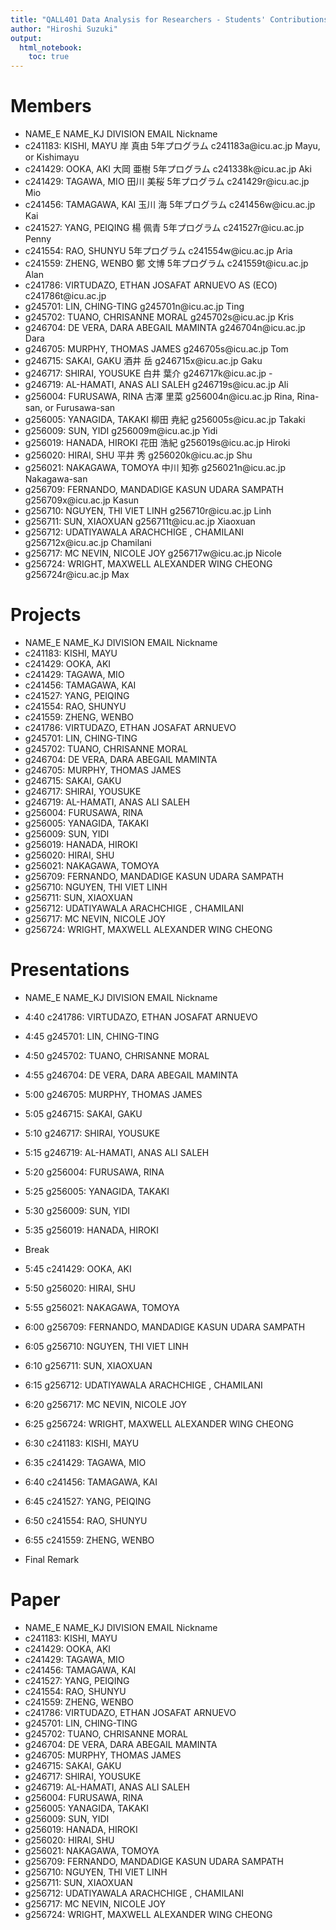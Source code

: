 ```yaml
---
title: "QALL401 Data Analysis for Researchers - Students' Contributions"
author: "Hiroshi Suzuki"
output: 
  html_notebook: 
    toc: true
---
```


# Members

- NAME_E	NAME_KJ	DIVISION	EMAIL	Nickname
- c241183: KISHI, MAYU 	岸 真由	5年プログラム	c241183a@icu.ac.jp	Mayu, or Kishimayu
- c241429: OOKA, AKI 	大岡 亜樹	5年プログラム	c241338k@icu.ac.jp	Aki
- c241429: TAGAWA, MIO 	田川 美桜	5年プログラム	c241429r@icu.ac.jp	Mio
- c241456: TAMAGAWA, KAI 	玉川 海	5年プログラム	c241456w@icu.ac.jp	Kai
- c241527: YANG, PEIQING 	楊 佩青	5年プログラム	c241527r@icu.ac.jp	Penny
- c241554: RAO, SHUNYU 		5年プログラム	c241554w@icu.ac.jp	Aria
- c241559: ZHENG, WENBO 	鄭 文博	5年プログラム	c241559t@icu.ac.jp	Alan
- c241786: VIRTUDAZO, ETHAN JOSAFAT ARNUEVO		AS (ECO)	c241786t@icu.ac.jp	
- g245701: LIN, CHING-TING			g245701n@icu.ac.jp	Ting
- g245702: TUANO, CHRISANNE MORAL			g245702s@icu.ac.jp	Kris
- g246704: DE VERA, DARA ABEGAIL MAMINTA			g246704n@icu.ac.jp	Dara
- g246705: MURPHY, THOMAS JAMES			g246705s@icu.ac.jp	Tom
- g246715: SAKAI, GAKU	酒井 岳		g246715x@icu.ac.jp	Gaku
- g246717: SHIRAI, YOUSUKE	白井 葉介		g246717k@icu.ac.jp	-
- g246719: AL-HAMATI, ANAS ALI SALEH			g246719s@icu.ac.jp	Ali
- g256004: FURUSAWA, RINA	古澤 里菜		g256004n@icu.ac.jp	Rina, Rina-san, or Furusawa-san
- g256005: YANAGIDA, TAKAKI	柳田 尭紀		g256005s@icu.ac.jp	Takaki
- g256009: SUN, YIDI			g256009m@icu.ac.jp	Yidi
- g256019: HANADA, HIROKI	花田 浩紀		g256019s@icu.ac.jp	Hiroki
- g256020: HIRAI, SHU  	平井 秀		g256020k@icu.ac.jp	Shu
- g256021: NAKAGAWA, TOMOYA  	中川 知弥		g256021n@icu.ac.jp	Nakagawa-san
- g256709: FERNANDO, MANDADIGE KASUN UDARA SAMPATH			g256709x@icu.ac.jp	Kasun
- g256710: NGUYEN, THI VIET LINH			g256710r@icu.ac.jp	Linh
- g256711: SUN, XIAOXUAN			g256711t@icu.ac.jp	Xiaoxuan
- g256712: UDATIYAWALA ARACHCHIGE , CHAMILANI			g256712x@icu.ac.jp	Chamilani
- g256717: MC NEVIN, NICOLE JOY			g256717w@icu.ac.jp	Nicole
- g256724: WRIGHT, MAXWELL ALEXANDER WING CHEONG			g256724r@icu.ac.jp	Max

# Projects

- NAME_E	NAME_KJ	DIVISION	EMAIL	Nickname
- c241183: KISHI, MAYU
- c241429: OOKA, AKI
- c241429: TAGAWA, MIO
- c241456: TAMAGAWA, KAI
- c241527: YANG, PEIQING
- c241554: RAO, SHUNYU 
- c241559: ZHENG, WENBO
- c241786: VIRTUDAZO, ETHAN JOSAFAT ARNUEVO	
- g245701: LIN, CHING-TING
- g245702: TUANO, CHRISANNE MORAL
- g246704: DE VERA, DARA ABEGAIL MAMINTA
- g246705: MURPHY, THOMAS JAMES
- g246715: SAKAI, GAKU
- g246717: SHIRAI, YOUSUKE
- g246719: AL-HAMATI, ANAS ALI SALEH
- g256004: FURUSAWA, RINA
- g256005: YANAGIDA, TAKAKI
- g256009: SUN, YIDI
- g256019: HANADA, HIROKI
- g256020: HIRAI, SHU 
- g256021: NAKAGAWA, TOMOYA
- g256709: FERNANDO, MANDADIGE KASUN UDARA SAMPATH
- g256710: NGUYEN, THI VIET LINH
- g256711: SUN, XIAOXUAN
- g256712: UDATIYAWALA ARACHCHIGE , CHAMILANI
- g256717: MC NEVIN, NICOLE JOY
- g256724: WRIGHT, MAXWELL ALEXANDER WING CHEONG


# Presentations

- NAME_E	NAME_KJ	DIVISION	EMAIL	Nickname
- 4:40 c241786: VIRTUDAZO, ETHAN JOSAFAT ARNUEVO	
- 4:45 g245701: LIN, CHING-TING
- 4:50 g245702: TUANO, CHRISANNE MORAL
- 4:55 g246704: DE VERA, DARA ABEGAIL MAMINTA
- 5:00 g246705: MURPHY, THOMAS JAMES
- 5:05 g246715: SAKAI, GAKU
- 5:10 g246717: SHIRAI, YOUSUKE
- 5:15 g246719: AL-HAMATI, ANAS ALI SALEH
- 5:20 g256004: FURUSAWA, RINA
- 5:25 g256005: YANAGIDA, TAKAKI
- 5:30 g256009: SUN, YIDI
- 5:35 g256019: HANADA, HIROKI

- Break
- 5:45 c241429: OOKA, AKI
- 5:50 g256020: HIRAI, SHU 
- 5:55 g256021: NAKAGAWA, TOMOYA
- 6:00 g256709: FERNANDO, MANDADIGE KASUN UDARA SAMPATH
- 6:05 g256710: NGUYEN, THI VIET LINH
- 6:10 g256711: SUN, XIAOXUAN
- 6:15 g256712: UDATIYAWALA ARACHCHIGE , CHAMILANI
- 6:20 g256717: MC NEVIN, NICOLE JOY
- 6:25 g256724: WRIGHT, MAXWELL ALEXANDER WING CHEONG
- 6:30 c241183: KISHI, MAYU
- 6:35 c241429: TAGAWA, MIO
- 6:40 c241456: TAMAGAWA, KAI
- 6:45 c241527: YANG, PEIQING
- 6:50 c241554: RAO, SHUNYU 
- 6:55 c241559: ZHENG, WENBO

- Final Remark


# Paper

- NAME_E	NAME_KJ	DIVISION	EMAIL	Nickname
- c241183: KISHI, MAYU
- c241429: OOKA, AKI
- c241429: TAGAWA, MIO
- c241456: TAMAGAWA, KAI
- c241527: YANG, PEIQING
- c241554: RAO, SHUNYU 
- c241559: ZHENG, WENBO
- c241786: VIRTUDAZO, ETHAN JOSAFAT ARNUEVO	
- g245701: LIN, CHING-TING
- g245702: TUANO, CHRISANNE MORAL
- g246704: DE VERA, DARA ABEGAIL MAMINTA
- g246705: MURPHY, THOMAS JAMES
- g246715: SAKAI, GAKU
- g246717: SHIRAI, YOUSUKE
- g246719: AL-HAMATI, ANAS ALI SALEH
- g256004: FURUSAWA, RINA
- g256005: YANAGIDA, TAKAKI
- g256009: SUN, YIDI
- g256019: HANADA, HIROKI
- g256020: HIRAI, SHU 
- g256021: NAKAGAWA, TOMOYA
- g256709: FERNANDO, MANDADIGE KASUN UDARA SAMPATH
- g256710: NGUYEN, THI VIET LINH
- g256711: SUN, XIAOXUAN
- g256712: UDATIYAWALA ARACHCHIGE , CHAMILANI
- g256717: MC NEVIN, NICOLE JOY
- g256724: WRIGHT, MAXWELL ALEXANDER WING CHEONG